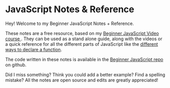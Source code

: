 
# JavaScript Notes &amp; Reference

Hey! Welcome to my Beginner JavaScript Notes + Reference.

These notes are a free resource, based on my <a href="https://BeginnerJavaScript.com"> Beginner JavaScript Video course </a>. They can be used as a stand alone guide, along with the videos or a quick reference for all the different parts of JavaScript like the <a href="/javascript/02-functions/different-ways-to-declare-functions"> different ways to declare a function</a>.

The code written in these notes is available in the <a href="https://github.com/wesbos/beginner-javascript"> Beginner JavaScript repo</a> on github.

Did I miss something? Think you could add a better example? Find a spelling mistake? All the notes are open source and edits are greatly appreciated!

<TableOfContentsLanding />

